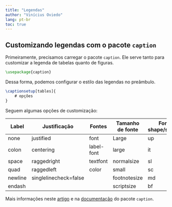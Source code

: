 ```yaml
---
title: "Legendas"
author: "Vinícius Oviedo"
lang: pt-br
toc: true
---
```


## Customizando legendas com o pacote `caption`

Primeiramente, precisamos carregar o pacote `caption`. Ele serve
tanto para customizar a legenda de tabelas quanto de figuras.

```LaTeX
\usepackage{caption}
```

Dessa forma, podemos configurar o estilo das legendas no preâmbulo.

```LaTeX
\captionsetup[tables]{
    # opções
}
```

Seguem algumas opções de customização:

| Label    | Justificação          | Fontes     | Tamanho de fonte | Font shape/series  | Espaçamento      |
|----------|-----------------------|------------|------------------|--------------------|------------------|
| none     | justified             | font       | Large            | up                 | singlespacing    |
| colon    | centering             | label-font | large            | it                 | onehalfspacing   |
| space    | raggedright           | textfont   | normalsize       | sl                 | doublespacing    |
| quad     | raggedleft            | color      | small            | sc                 | stretch=valor    |
| newline  | singlelinecheck=false |            | footnotesize     | md                 | width            |
| endash   |                       |            | scriptsize       | bf                 | skip=10pt        |


::: {.callout-note title="Recursos"}
Mais informações neste [artigo](https://latex-tutorial.com/caption-customization-latex/) e na [documentação](https://ctan.org/pkg/caption?lang=en) do pacote `caption`.
:::